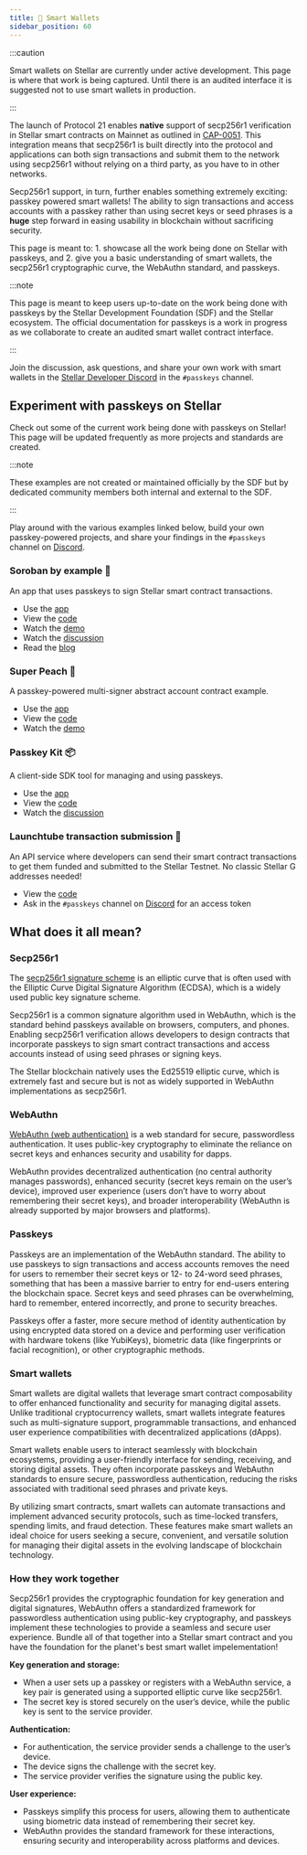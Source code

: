```yaml
---
title: 🚧 Smart Wallets
sidebar_position: 60
---
```


:::caution

Smart wallets on Stellar are currently under active development. This page is where that work is being captured. Until there is an audited interface it is suggested not to use smart wallets in production.

:::

The launch of Protocol 21 enables **native** support of secp256r1 verification in Stellar smart contracts on Mainnet as outlined in [CAP-0051](https://github.com/stellar/stellar-protocol/blob/master/core/cap-0051.md). This integration means that secp256r1 is built directly into the protocol and applications can both sign transactions and submit them to the network using secp256r1 without relying on a third party, as you have to in other networks.

Secp256r1 support, in turn, further enables something extremely exciting: passkey powered smart wallets! The ability to sign transactions and access accounts with a passkey rather than using secret keys or seed phrases is a **huge** step forward in easing usability in blockchain without sacrificing security.

This page is meant to: 1. showcase all the work being done on Stellar with passkeys, and 2. give you a basic understanding of smart wallets, the secp256r1 cryptographic curve, the WebAuthn standard, and passkeys.

:::note

This page is meant to keep users up-to-date on the work being done with passkeys by the Stellar Development Foundation (SDF) and the Stellar ecosystem. The official documentation for passkeys is a work in progress as we collaborate to create an audited smart wallet contract interface.

:::

Join the discussion, ask questions, and share your own work with smart wallets in the [Stellar Developer Discord](https://discord.gg/stellardev) in the `#passkeys` channel.

## Experiment with passkeys on Stellar

Check out some of the current work being done with passkeys on Stellar! This page will be updated frequently as more projects and standards are created.

:::note

These examples are not created or maintained officially by the SDF but by dedicated community members both internal and external to the SDF.

:::

Play around with the various examples linked below, build your own passkey-powered projects, and share your findings in the `#passkeys` channel on [Discord](https://discord.gg/stellardev).

### Soroban by example 🐔

An app that uses passkeys to sign Stellar smart contract transactions.

- Use the [app](https://passkey.sorobanbyexample.org/)
- View the [code](https://github.com/kalepail/soroban-passkey)
- Watch the [demo](https://www.youtube.com/watch?v=y38_O4oIvbY)
- Watch the [discussion](https://developers.stellar.org/meetings/2024/05/09)
- Read the [blog](https://kalepail.com/blockchain/the-passkey-powered-future-of-web3)

### Super Peach 🍑

A passkey-powered multi-signer abstract account contract example.

- Use the [app](https://superpeach.vercel.app/)
- View the [code](https://github.com/kalepail/superpeach)
- Watch the [demo](https://youtu.be/0Agiwso2OMc?si=CHD9U8s-YLyqbXUJ)

### Passkey Kit 📦

A client-side SDK tool for managing and using passkeys.

- Use the [app](https://passkey-kit-demo.pages.dev/)
- View the [code](https://github.com/kalepail/passkey-kit)
- Watch the [discussion](https://developers.stellar.org/meetings/2024/06/13)

### Launchtube transaction submission 🧪

An API service where developers can send their smart contract transactions to get them funded and submitted to the Stellar Testnet. No classic Stellar G addresses needed!

- View the [code](https://github.com/kalepail/launchtube)
- Ask in the `#passkeys` channel on [Discord](https://discord.gg/stellardev) for an access token

## What does it all mean?

### Secp256r1

The [secp256r1 signature scheme](https://wiki.hyperledger.org/display/BESU/SECP256R1+Support) is an elliptic curve that is often used with the Elliptic Curve Digital Signature Algorithm (ECDSA), which is a widely used public key signature scheme.

Secp256r1 is a common signature algorithm used in WebAuthn, which is the standard behind passkeys available on browsers, computers, and phones. Enabling secp256r1 verification allows developers to design contracts that incorporate passkeys to sign smart contract transactions and access accounts instead of using seed phrases or signing keys.

The Stellar blockchain natively uses the Ed25519 elliptic curve, which is extremely fast and secure but is not as widely supported in WebAuthn implementations as secp256r1.

### WebAuthn

[WebAuthn (web authentication)](https://www.okta.com/blog/2019/03/what-is-webauthn/) is a web standard for secure, passwordless authentication. It uses public-key cryptography to eliminate the reliance on secret keys and enhances security and usability for dapps.

WebAuthn provides decentralized authentication (no central authority manages passwords), enhanced security (secret keys remain on the user’s device), improved user experience (users don’t have to worry about remembering their secret keys), and broader interoperability (WebAuthn is already supported by major browsers and platforms).

### Passkeys

Passkeys are an implementation of the WebAuthn standard. The ability to use passkeys to sign transactions and access accounts removes the need for users to remember their secret keys or 12- to 24-word seed phrases, something that has been a massive barrier to entry for end-users entering the blockchain space. Secret keys and seed phrases can be overwhelming, hard to remember, entered incorrectly, and prone to security breaches.

Passkeys offer a faster, more secure method of identity authentication by using encrypted data stored on a device and performing user verification with hardware tokens (like YubiKeys), biometric data (like fingerprints or facial recognition), or other cryptographic methods.

### Smart wallets

Smart wallets are digital wallets that leverage smart contract composability to offer enhanced functionality and security for managing digital assets. Unlike traditional cryptocurrency wallets, smart wallets integrate features such as multi-signature support, programmable transactions, and enhanced user experience compatibilities with decentralized applications (dApps).

Smart wallets enable users to interact seamlessly with blockchain ecosystems, providing a user-friendly interface for sending, receiving, and storing digital assets. They often incorporate passkeys and WebAuthn standards to ensure secure, passwordless authentication, reducing the risks associated with traditional seed phrases and private keys.

By utilizing smart contracts, smart wallets can automate transactions and implement advanced security protocols, such as time-locked transfers, spending limits, and fraud detection. These features make smart wallets an ideal choice for users seeking a secure, convenient, and versatile solution for managing their digital assets in the evolving landscape of blockchain technology.

### How they work together

Secp256r1 provides the cryptographic foundation for key generation and digital signatures, WebAuthn offers a standardized framework for passwordless authentication using public-key cryptography, and passkeys implement these technologies to provide a seamless and secure user experience. Bundle all of that together into a Stellar smart contract and you have the foundation for the planet's best smart wallet impelementation!

**Key generation and storage:**

- When a user sets up a passkey or registers with a WebAuthn service, a key pair is generated using a supported elliptic curve like secp256r1.
- The secret key is stored securely on the user’s device, while the public key is sent to the service provider.

**Authentication:**

- For authentication, the service provider sends a challenge to the user’s device.
- The device signs the challenge with the secret key.
- The service provider verifies the signature using the public key.

**User experience:**

- Passkeys simplify this process for users, allowing them to authenticate using biometric data instead of remembering their secret key.
- WebAuthn provides the standard framework for these interactions, ensuring security and interoperability across platforms and devices.
